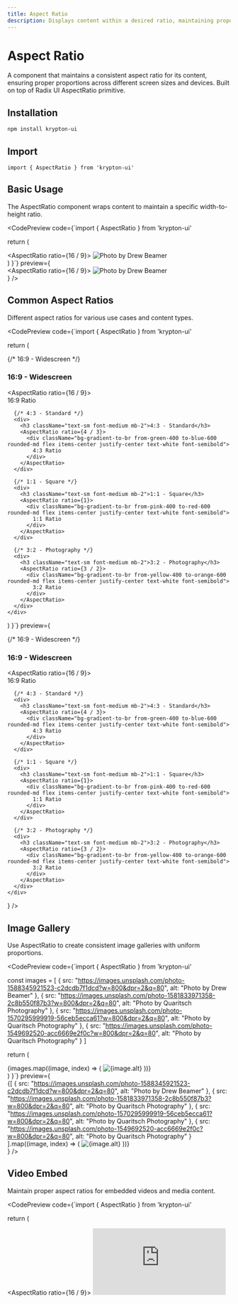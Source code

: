 ```yaml
---
title: Aspect Ratio
description: Displays content within a desired ratio, maintaining proportions across different screen sizes.
---
```


# Aspect Ratio

A component that maintains a consistent aspect ratio for its content, ensuring proper proportions across different screen sizes and devices. Built on top of Radix UI AspectRatio primitive.

## Installation

```bash
npm install krypton-ui
```

## Import

```tsx
import { AspectRatio } from 'krypton-ui'
```

## Basic Usage

The AspectRatio component wraps content to maintain a specific width-to-height ratio.

<CodePreview
  code={`import { AspectRatio } from 'krypton-ui'

  return (
    <div className="w-[450px]">
      <AspectRatio ratio={16 / 9}>
        <img
          src="https://images.unsplash.com/photo-1588345921523-c2dcdb7f1dcd?w=800&dpr=2&q=80"
          alt="Photo by Drew Beamer"
          className="rounded-md object-cover w-full h-full"
        />
      </AspectRatio>
    </div>
  )
}`}
  preview={
    <div className="w-[450px]">
      <AspectRatio ratio={16 / 9}>
        <img
          src="https://images.unsplash.com/photo-1588345921523-c2dcdb7f1dcd?w=800&dpr=2&q=80"
          alt="Photo by Drew Beamer"
          className="rounded-md object-cover w-full h-full"
        />
      </AspectRatio>
    </div>
  }
/>

## Common Aspect Ratios

Different aspect ratios for various use cases and content types.

<CodePreview
  code={`import { AspectRatio } from 'krypton-ui'

  return (
    <div className="grid grid-cols-1 md:grid-cols-2 gap-6">
      {/* 16:9 - Widescreen */}
      <div>
        <h3 className="text-sm font-medium mb-2">16:9 - Widescreen</h3>
        <AspectRatio ratio={16 / 9}>
          <div className="bg-gradient-to-br from-blue-400 to-purple-600 rounded-md flex items-center justify-center text-white font-semibold">
            16:9 Ratio
          </div>
        </AspectRatio>
      </div>
      
      {/* 4:3 - Standard */}
      <div>
        <h3 className="text-sm font-medium mb-2">4:3 - Standard</h3>
        <AspectRatio ratio={4 / 3}>
          <div className="bg-gradient-to-br from-green-400 to-blue-600 rounded-md flex items-center justify-center text-white font-semibold">
            4:3 Ratio
          </div>
        </AspectRatio>
      </div>
      
      {/* 1:1 - Square */}
      <div>
        <h3 className="text-sm font-medium mb-2">1:1 - Square</h3>
        <AspectRatio ratio={1}>
          <div className="bg-gradient-to-br from-pink-400 to-red-600 rounded-md flex items-center justify-center text-white font-semibold">
            1:1 Ratio
          </div>
        </AspectRatio>
      </div>
      
      {/* 3:2 - Photography */}
      <div>
        <h3 className="text-sm font-medium mb-2">3:2 - Photography</h3>
        <AspectRatio ratio={3 / 2}>
          <div className="bg-gradient-to-br from-yellow-400 to-orange-600 rounded-md flex items-center justify-center text-white font-semibold">
            3:2 Ratio
          </div>
        </AspectRatio>
      </div>
    </div>
  )
}`}
  preview={
    <div className="grid grid-cols-1 md:grid-cols-2 gap-6">
      {/* 16:9 - Widescreen */}
      <div>
        <h3 className="text-sm font-medium mb-2">16:9 - Widescreen</h3>
        <AspectRatio ratio={16 / 9}>
          <div className="bg-gradient-to-br from-blue-400 to-purple-600 rounded-md flex items-center justify-center text-white font-semibold">
            16:9 Ratio
          </div>
        </AspectRatio>
      </div>
      
      {/* 4:3 - Standard */}
      <div>
        <h3 className="text-sm font-medium mb-2">4:3 - Standard</h3>
        <AspectRatio ratio={4 / 3}>
          <div className="bg-gradient-to-br from-green-400 to-blue-600 rounded-md flex items-center justify-center text-white font-semibold">
            4:3 Ratio
          </div>
        </AspectRatio>
      </div>
      
      {/* 1:1 - Square */}
      <div>
        <h3 className="text-sm font-medium mb-2">1:1 - Square</h3>
        <AspectRatio ratio={1}>
          <div className="bg-gradient-to-br from-pink-400 to-red-600 rounded-md flex items-center justify-center text-white font-semibold">
            1:1 Ratio
          </div>
        </AspectRatio>
      </div>
      
      {/* 3:2 - Photography */}
      <div>
        <h3 className="text-sm font-medium mb-2">3:2 - Photography</h3>
        <AspectRatio ratio={3 / 2}>
          <div className="bg-gradient-to-br from-yellow-400 to-orange-600 rounded-md flex items-center justify-center text-white font-semibold">
            3:2 Ratio
          </div>
        </AspectRatio>
      </div>
    </div>
  }
/>

## Image Gallery

Use AspectRatio to create consistent image galleries with uniform proportions.

<CodePreview
  code={`import { AspectRatio } from 'krypton-ui'

  const images = [
    {
      src: "https://images.unsplash.com/photo-1588345921523-c2dcdb7f1dcd?w=800&dpr=2&q=80",
      alt: "Photo by Drew Beamer"
    },
    {
      src: "https://images.unsplash.com/photo-1581833971358-2c8b550f87b3?w=800&dpr=2&q=80",
      alt: "Photo by Quaritsch Photography"
    },
    {
      src: "https://images.unsplash.com/photo-1570295999919-56ceb5ecca61?w=800&dpr=2&q=80",
      alt: "Photo by Quaritsch Photography"
    },
    {
      src: "https://images.unsplash.com/photo-1549692520-acc6669e2f0c?w=800&dpr=2&q=80",
      alt: "Photo by Quaritsch Photography"
    }
  ]
  
  return (
    <div className="grid grid-cols-2 gap-4">
      {images.map((image, index) => (
        <AspectRatio key={index} ratio={1} className="bg-muted">
          <img
            src={image.src}
            alt={image.alt}
            className="rounded-md object-cover w-full h-full"
          />
        </AspectRatio>
      ))}
    </div>
  )
}`}
  preview={
    <div className="grid grid-cols-2 gap-4">
      {[
        {
          src: "https://images.unsplash.com/photo-1588345921523-c2dcdb7f1dcd?w=800&dpr=2&q=80",
          alt: "Photo by Drew Beamer"
        },
        {
          src: "https://images.unsplash.com/photo-1581833971358-2c8b550f87b3?w=800&dpr=2&q=80",
          alt: "Photo by Quaritsch Photography"
        },
        {
          src: "https://images.unsplash.com/photo-1570295999919-56ceb5ecca61?w=800&dpr=2&q=80",
          alt: "Photo by Quaritsch Photography"
        },
        {
          src: "https://images.unsplash.com/photo-1549692520-acc6669e2f0c?w=800&dpr=2&q=80",
          alt: "Photo by Quaritsch Photography"
        }
      ].map((image, index) => (
        <AspectRatio key={index} ratio={1} className="bg-muted">
          <img
            src={image.src}
            alt={image.alt}
            className="rounded-md object-cover w-full h-full"
          />
        </AspectRatio>
      ))}
    </div>
  }
/>

## Video Embed

Maintain proper aspect ratios for embedded videos and media content.

<CodePreview
  code={`import { AspectRatio } from 'krypton-ui'

  return (
    <div className="w-full max-w-2xl">
      <AspectRatio ratio={16 / 9}>
        <iframe
          src="https://www.youtube.com/embed/dQw4w9WgXcQ"
          title="YouTube video player"
          frameBorder="0"
          allow="accelerometer; autoplay; clipboard-write; encrypted-media; gyroscope; picture-in-picture"
          allowFullScreen
          className="w-full h-full rounded-md"
        />
      </AspectRatio>
    </div>
  )
}`}
  preview={
    <div className="w-full max-w-2xl">
      <AspectRatio ratio={16 / 9}>
        <div className="w-full h-full rounded-md bg-gray-200 flex items-center justify-center text-gray-500">
          <div className="text-center">
            <div className="text-4xl mb-2">▶️</div>
            <div className="text-sm">Video Player Placeholder</div>
            <div className="text-xs text-gray-400 mt-1">16:9 Aspect Ratio</div>
          </div>
        </div>
      </AspectRatio>
    </div>
  }
/>

## Card Layout

Create consistent card layouts with AspectRatio for featured content.

<CodePreview
  code={`import { AspectRatio } from 'krypton-ui'

  const cards = [
    {
      title: "Mountain Landscape",
      description: "Beautiful mountain scenery with snow-capped peaks",
      image: "https://images.unsplash.com/photo-1506905925346-21bda4d32df4?w=800&dpr=2&q=80"
    },
    {
      title: "Ocean Waves",
      description: "Peaceful ocean waves crashing on the shore",
      image: "https://images.unsplash.com/photo-1505142468610-359e7d316be0?w=800&dpr=2&q=80"
    },
    {
      title: "Forest Path",
      description: "A winding path through a lush green forest",
      image: "https://images.unsplash.com/photo-1441974231531-c6227db76b6e?w=800&dpr=2&q=80"
    }
  ]
  
  return (
    <div className="grid grid-cols-1 md:grid-cols-3 gap-6">
      {cards.map((card, index) => (
        <div key={index} className="border rounded-lg overflow-hidden">
          <AspectRatio ratio={16 / 9}>
            <img
              src={card.image}
              alt={card.title}
              className="object-cover w-full h-full"
            />
          </AspectRatio>
          <div className="p-4">
            <h3 className="font-semibold text-lg mb-2">{card.title}</h3>
            <p className="text-sm text-gray-600">{card.description}</p>
          </div>
        </div>
      ))}
    </div>
  )
}`}
  preview={
    <div className="grid grid-cols-1 md:grid-cols-3 gap-6">
      {[
        {
          title: "Mountain Landscape",
          description: "Beautiful mountain scenery with snow-capped peaks",
          image: "https://images.unsplash.com/photo-1506905925346-21bda4d32df4?w=800&dpr=2&q=80"
        },
        {
          title: "Ocean Waves",
          description: "Peaceful ocean waves crashing on the shore",
          image: "https://images.unsplash.com/photo-1505142468610-359e7d316be0?w=800&dpr=2&q=80"
        },
        {
          title: "Forest Path",
          description: "A winding path through a lush green forest",
          image: "https://images.unsplash.com/photo-1441974231531-c6227db76b6e?w=800&dpr=2&q=80"
        }
      ].map((card, index) => (
        <div key={index} className="border rounded-lg overflow-hidden">
          <AspectRatio ratio={16 / 9}>
            <img
              src={card.image}
              alt={card.title}
              className="object-cover w-full h-full"
            />
          </AspectRatio>
          <div className="p-4">
            <h3 className="font-semibold text-lg mb-2">{card.title}</h3>
            <p className="text-sm text-gray-600">{card.description}</p>
          </div>
        </div>
      ))}
    </div>
  }
/>

## Custom Ratios

Create custom aspect ratios for specific design requirements.

<CodePreview
  code={`import { AspectRatio } from 'krypton-ui'

  return (
    <div className="space-y-6">
      {/* Ultra-wide 21:9 */}
      <div>
        <h3 className="text-sm font-medium mb-2">21:9 - Ultra-wide</h3>
        <AspectRatio ratio={21 / 9}>
          <div className="bg-gradient-to-r from-indigo-500 to-purple-600 rounded-md flex items-center justify-center text-white font-semibold">
            21:9 Ultra-wide Ratio
          </div>
        </AspectRatio>
      </div>
      
      {/* Golden Ratio 1.618:1 */}
      <div>
        <h3 className="text-sm font-medium mb-2">1.618:1 - Golden Ratio</h3>
        <AspectRatio ratio={1.618}>
          <div className="bg-gradient-to-r from-yellow-400 to-yellow-600 rounded-md flex items-center justify-center text-white font-semibold">
            Golden Ratio (φ)
          </div>
        </AspectRatio>
      </div>
      
      {/* Portrait 9:16 */}
      <div className="max-w-xs">
        <h3 className="text-sm font-medium mb-2">9:16 - Portrait</h3>
        <AspectRatio ratio={9 / 16}>
          <div className="bg-gradient-to-b from-green-400 to-green-600 rounded-md flex items-center justify-center text-white font-semibold">
            9:16 Portrait
          </div>
        </AspectRatio>
      </div>
    </div>
  )
}`}
  preview={
    <div className="space-y-6">
      {/* Ultra-wide 21:9 */}
      <div>
        <h3 className="text-sm font-medium mb-2">21:9 - Ultra-wide</h3>
        <AspectRatio ratio={21 / 9}>
          <div className="bg-gradient-to-r from-indigo-500 to-purple-600 rounded-md flex items-center justify-center text-white font-semibold">
            21:9 Ultra-wide Ratio
          </div>
        </AspectRatio>
      </div>
      
      {/* Golden Ratio 1.618:1 */}
      <div>
        <h3 className="text-sm font-medium mb-2">1.618:1 - Golden Ratio</h3>
        <AspectRatio ratio={1.618}>
          <div className="bg-gradient-to-r from-yellow-400 to-yellow-600 rounded-md flex items-center justify-center text-white font-semibold">
            Golden Ratio (φ)
          </div>
        </AspectRatio>
      </div>
      
      {/* Portrait 9:16 */}
      <div className="max-w-xs">
        <h3 className="text-sm font-medium mb-2">9:16 - Portrait</h3>
        <AspectRatio ratio={9 / 16}>
          <div className="bg-gradient-to-b from-green-400 to-green-600 rounded-md flex items-center justify-center text-white font-semibold">
            9:16 Portrait
          </div>
        </AspectRatio>
      </div>
    </div>
  }
/>

## API Reference

### AspectRatio

| Prop | Type | Default | Description |
| --- | --- | --- | --- |
| ratio | number | 1 | The desired aspect ratio (width / height) |
| className | string | - | Additional CSS classes |
| children | ReactNode | - | The content to be displayed within the aspect ratio container |

## Common Aspect Ratios

| Ratio | Value | Use Case |
| --- | --- | --- |
| 16:9 | 16/9 ≈ 1.78 | Widescreen videos, modern displays |
| 4:3 | 4/3 ≈ 1.33 | Traditional TV, computer monitors |
| 3:2 | 3/2 = 1.5 | Photography, print media |
| 1:1 | 1 | Square images, social media posts |
| 21:9 | 21/9 ≈ 2.33 | Ultra-wide displays, cinematic content |
| 9:16 | 9/16 = 0.56 | Mobile screens, vertical videos |
| Golden Ratio | 1.618 | Aesthetically pleasing proportions |

## Accessibility

- Maintains proper proportions across different screen sizes
- Works with screen readers and assistive technologies
- Supports keyboard navigation for interactive content
- Preserves image alt text and other accessibility attributes

## Best Practices

- Use consistent aspect ratios throughout your application
- Choose appropriate ratios for your content type
- Consider responsive design when selecting aspect ratios
- Test on different screen sizes to ensure proper display
- Use object-cover for images to maintain aspect ratio without distortion
